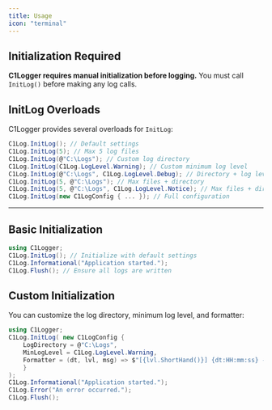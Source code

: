 ```yaml
---
title: Usage
icon: "terminal"
---
```


## Initialization Required

<Warning>**C1Logger requires manual initialization before logging.** You must call `InitLog()` before making any log calls.</Warning>

## InitLog Overloads

<Info>C1Logger provides several overloads for `InitLog`:</Info>

```csharp
C1Log.InitLog(); // Default settings 
C1Log.InitLog(5); // Max 5 log files 
C1Log.InitLog(@"C:\Logs"); // Custom log directory 
C1Log.InitLog(C1Log.LogLevel.Warning); // Custom minimum log level 
C1Log.InitLog(@"C:\Logs", C1Log.LogLevel.Debug); // Directory + log level 
C1Log.InitLog(5, @"C:\Logs"); // Max files + directory 
C1Log.InitLog(5, @"C:\Logs", C1Log.LogLevel.Notice); // Max files + directory + log level 
C1Log.InitLog(new C1LogConfig { ... }); // Full configuration
```

---

## Basic Initialization

```csharp
using C1Logger;
C1Log.InitLog(); // Initialize with default settings 
C1Log.Informational("Application started."); 
C1Log.Flush(); // Ensure all logs are written
```

## Custom Initialization

You can customize the log directory, minimum log level, and formatter:

```csharp
using C1Logger;
C1Log.InitLog( new C1LogConfig { 
    LogDirectory = @"C:\Logs", 
    MinLogLevel = C1Log.LogLevel.Warning, 
    Formatter = (dt, lvl, msg) => $"[{lvl.ShortHand()}] {dt:HH:mm:ss} - {msg}" 
    } 
);
C1Log.Informational("Application started."); 
C1Log.Error("An error occurred."); 
C1Log.Flush();
```

